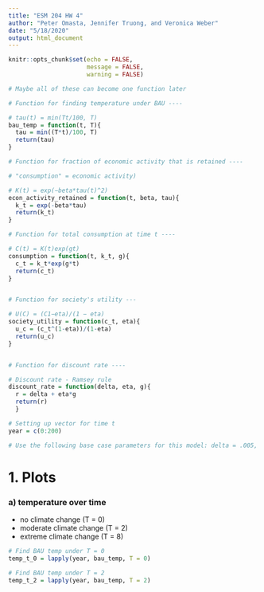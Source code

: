 ```yaml
---
title: "ESM 204 HW 4"
author: "Peter Omasta, Jennifer Truong, and Veronica Weber"
date: "5/18/2020"
output: html_document
---
```


```r
knitr::opts_chunk$set(echo = FALSE,
                      message = FALSE,
                      warning = FALSE)
```

```r

# Maybe all of these can become one function later

# Function for finding temperature under BAU ----

# tau(t) = min(Tt/100, T)
bau_temp = function(t, T){
  tau = min((T*t)/100, T)
  return(tau)
}

# Function for fraction of economic activity that is retained ----

# "consumption" = economic activity)

# K(t) = exp(−beta*tau(t)^2)
econ_activity_retained = function(t, beta, tau){
  k_t = exp(-beta*tau)
  return(k_t)
}

# Function for total consumption at time t ----

# C(t) = K(t)exp(gt)
consumption = function(t, k_t, g){
  c_t = k_t*exp(g*t)
  return(c_t)
}


# Function for society's utility ---

# U(C) = (C1−eta)/(1 − eta)
society_utility = function(c_t, eta){
  u_c = (c_t^(1-eta))/(1-eta)
  return(u_c)
}


# Function for discount rate ----

# Discount rate - Ramsey rule
discount_rate = function(delta, eta, g){
  r = delta + eta*g
  return(r)
  }
```

```r

# Setting up vector for time t
year = c(0:200)

# Use the following base case parameters for this model: delta = .005, eta = .5, g = .01, beta = .05.

```

# 1. Plots 

### a) temperature over time

- no climate change (T = 0)
- moderate climate change (T = 2)
- extreme climate change (T = 8)

```r

# Find BAU temp under T = 0
temp_t_0 = lapply(year, bau_temp, T = 0)

# Find BAU temp under T = 2
temp_t_2 = lapply(year, bau_temp, T = 2)
```